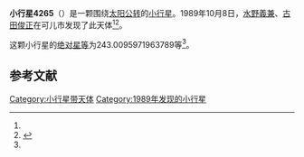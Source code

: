 {{Infobox planet
| bgcolour = #FFFFC0
| name = 4265 Kani
| symbol = 
| image = 
| caption = 
| discovery = yes
| discovery_ref = 
| discoverer = [[水野義兼|水野義兼]]、[[古田俊正|古田俊正]]
| discovery_site = [[可儿市|可儿市]] 
| discovered = 1989年10月8日
| designations = yes
| mp_name = 
| named_after = 
| alt_names = 1989 TX/ 1940 WM / 1955 VJ / 1974 VH2 / 1983 AP1 / A917 TB
| mp_category = [[主带小行星|主带小行星]]
| orbit_ref = <ref name="a">[http://ssd.jpl.nasa.gov/sbdb.cgi?sstr=4265 4265 Kani] {{Wayback|url=http://ssd.jpl.nasa.gov/sbdb.cgi?sstr=4265 |date=20201124004530 }}，小行星數據庫瀏覽器（JPL Small-Body Database Browser）－[[美国国家航空航天局|美国国家航空航天局]]喷气推进实验室</ref>
| epoch = 2456400.5 (2013年4月18日更新)
| aphelion = {{convert|2.915959947374257|AU|km|3|abbr=on|lk=out}}
| perihelion = {{convert|1.940298129152096|AU|km|3|abbr=on}}
| semimajor = {{convert|2.428129038263176|AU|km|3|abbr=on}}
| eccentricity = 0.200908148
| period = 1381.993725 [[日|日]]<br />3.78[[儒略年|儒略年]]
| avg_speed = 
| inclination = 4.356320460821483
| asc_node = 127.2534624939749
| mean_anomaly = 
| arg_peri = 243.0095971963789
| satellites = 
| physical_characteristics = yes
| dimensions = 
| mass = 
| density = 
| surface_grav = 
| escape_velocity = 
| sidereal_day = 
| axial_tilt = 
| pole_ecliptic_lat = 
| pole_ecliptic_lon = 
| albedo = 
| temperatures= 
| temp_name1 = 
| mean_temp_1 = 
| max_temp_1 = 
| temp_name2 = 
| max_temp_2 = 
| spectral_type = 
| abs_magnitude = 243.0095971963789
}}

'''小行星4265'''（{{lang-en|4265 Kani}}）是一颗围绕[[太阳|太阳]][[公转|公转]]的[[小行星|小行星]]。1989年10月8日，[[水野義兼|水野義兼]]、[[古田俊正|古田俊正]]在可儿市发现了此天体<ref name="a" /><ref>{{cite news|title=小行星列表|url=http://cfa-www.harvard.edu/iau/lists/NumberedMPs.txt|accessdate=2013-07-08|newspaper=哈佛大学|archive-date=2008-05-17|archive-url=https://web.archive.org/web/20080517010638/http://cfa-www.harvard.edu/iau/lists/NumberedMPs.txt|dead-url=no}}</ref>。

这颗小行星的[[绝对星等|绝对星等]]为243.0095971963789等<ref name="a" />。

==参考文献==
{{reflist}}
{{Minor Planet Number|[[小行星4264|小行星4264]]|[[小行星4266|小行星4266]]}}

{{小天体}}

[[Category:小行星带天体|Category:小行星带天体]]
[[Category:1989年发现的小行星|Category:1989年发现的小行星]]

{{asteroid-stub}}